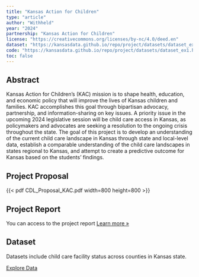 ```yaml
---
title: "Kansas Action for Children"
type: "article"
author: "Withheld"
year: "2024"
partnership: "Kansas Action for Children"
license: "https://creativecommons.org/licenses/by-nc/4.0/deed.en"
dataset: "https://kansasdata.github.io/repo/project/datasets/dataset_ex1.html"
code: "https://kansasdata.github.io/repo/project/datasets/dataset_ex1.html"
toc: false
---
```


## Abstract

Kansas Action for Children's (KAC) mission is to shape health, education, and economic policy that will improve the lives of Kansas children and families. KAC accomplishes this goal through bipartisan advocacy, partnership, and information-sharing on key issues. A priority issue in the upcoming 2024 legislative session will be child care access in Kansas, as policymakers and advocates are seeking a resolution to the ongoing crisis throughout the state. The goal of this project is to develop an understanding of the current child care landscape in Kansas through state and local-level data, establish a comparable understanding of the child care landscapes in states regional to Kansas, and attempt to create a predictive outcome for Kansas based on the students' findings.

## Project Proposal

{{< pdf CDL_Proposal_KAC.pdf width=800 height=800 >}}

## Project Report

You can access to the project report [Learn more »](report_KAC.html)

## Dataset

Datasets include child care facility status across counties in Kansas state.

[Explore Data](../datasets/dataset_ex1.qmd)
